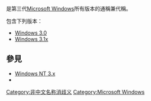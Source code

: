 '''{{Lang|en|Microsoft Windows 3.x}}'''是第三代[[Microsoft_Windows|Microsoft Windows]]所有版本的通稱兼代稱。

'''{{Lang|en|Windows 3.x}}'''包含下列版本：
* [[Windows_3.0|Windows 3.0]]
* [[Windows_3.1x|Windows 3.1x]]

== 參見 ==
* [[Windows_NT_3.x|Windows NT 3.x]]
* {{Intitle|Windows}}

{{Disambiguation}}

[[Category:非中文名称消歧义|Category:非中文名称消歧义]]
[[Category:Microsoft_Windows|Category:Microsoft Windows]]